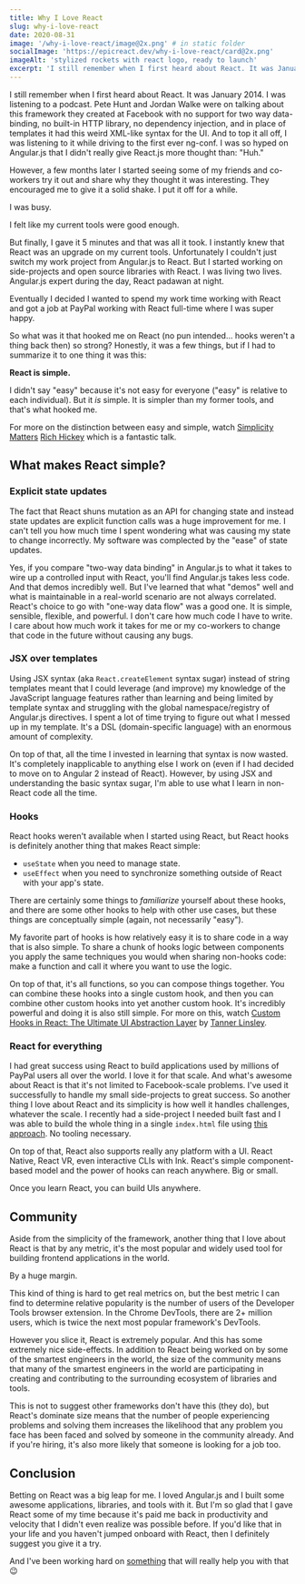 ```yaml
---
title: Why I Love React
slug: why-i-love-react
date: 2020-08-31
image: '/why-i-love-react/image@2x.png' # in static folder
socialImage: 'https://epicreact.dev/why-i-love-react/card@2x.png'
imageAlt: 'stylized rockets with react logo, ready to launch'
excerpt: 'I still remember when I first heard about React. It was January 2014. I was listening to a podcast. Pete Hunt and Jordan Walke were on talking about this framework they created at Facebook that with no support for two way data-binding, no built-in HTTP library, no dependency injection, and in place of templates it had this weird XML-like syntax for the UI. And to top it all off, I was listening to it while driving to the first ever ng-conf.'
---
```


I still remember when I first heard about React. It was January 2014. I was
listening to a podcast. Pete Hunt and Jordan Walke were on talking about this
framework they created at Facebook with no support for two way
data-binding, no built-in HTTP library, no dependency injection, and in place of
templates it had this weird XML-like syntax for the UI. And to top it all off, I
was listening to it while driving to the first ever ng-conf. I was so hyped on
Angular.js that I didn't really give React.js more thought than: "Huh."

However, a few months later I started seeing some of my friends and co-workers
try it out and share why they thought it was interesting. They encouraged me to
give it a solid shake. I put it off for a while.

I was busy.

I felt like my current tools were good enough.

But finally, I gave it 5 minutes and that was all it took. I instantly knew that
React was an upgrade on my current tools. Unfortunately I couldn't just switch
my work project from Angular.js to React. But I started working on side-projects
and open source libraries with React. I was living two lives. Angular.js expert
during the day, React padawan at night.

Eventually I decided I wanted to spend my work time working with React and got a
job at PayPal working with React full-time where I was super happy.

So what was it that hooked me on React (no pun intended... hooks weren't a thing
back then) so strong? Honestly, it was a few things, but if I had to summarize
it to one thing it was this:

**React is simple.**

I didn't say "easy" because it's not easy for everyone ("easy" is relative to
each individual). But it _is_ simple. It is simpler than my former tools, and
that's what hooked me.

For more on the distinction between easy and simple, watch
[Simplicity Matters](https://www.youtube.com/watch?v=rI8tNMsozo0)
[Rich Hickey](https://twitter.com/richhickey) which is a fantastic talk.

## What makes React simple?

### Explicit state updates

The fact that React shuns mutation as an API for changing state and instead
state updates are explicit function calls was a huge improvement for me. I can't
tell you how much time I spent wondering what was causing my state to change
incorrectly. My software was complected by the "ease" of state updates.

Yes, if you compare "two-way data binding" in Angular.js to what it takes to
wire up a controlled input with React, you'll find Angular.js takes less code.
And that demos incredibly well. But I've learned that what "demos" well and what
is maintainable in a real-world scenario are not always correlated. React's
choice to go with "one-way data flow" was a good one. It is simple, sensible,
flexible, and powerful. I don't care how much code I have to write. I care about
how much work it takes for me or my co-workers to change that code in the future
without causing any bugs.

### JSX over templates

Using JSX syntax (aka `React.createElement` syntax sugar) instead of string
templates meant that I could leverage (and improve) my knowledge of the
JavaScript language features rather than learning and being limited by template
syntax and struggling with the global namespace/registry of Angular.js
directives. I spent a lot of time trying to figure out what I messed up in my
template. It's a DSL (domain-specific language) with an enormous amount of
complexity.

On top of that, all the time I invested in learning that syntax is now wasted.
It's completely inapplicable to anything else I work on (even if I had decided
to move on to Angular 2 instead of React). However, by using JSX and
understanding the basic syntax sugar, I'm able to use what I learn in non-React
code all the time.

### Hooks

React hooks weren't available when I started using React, but React hooks is
definitely another thing that makes React simple:

- `useState` when you need to manage state.
- `useEffect` when you need to synchronize something outside of React with your
  app's state.

There are certainly some things to _familiarize_ yourself about these hooks, and
there are some other hooks to help with other use cases, but these things are
conceptually simple (again, not necessarily "easy").

My favorite part of hooks is how relatively easy it is to share code in a way
that is also simple. To share a chunk of hooks logic between components you
apply the same techniques you would when sharing non-hooks code: make a function
and call it where you want to use the logic.

On top of that, it's all functions, so you can compose things together. You can
combine these hooks into a single custom hook, and then you can combine other
custom hooks into yet another custom hook. It's incredibly powerful and doing it
is also still simple. For more on this, watch
[Custom Hooks in React: The Ultimate UI Abstraction Layer](https://www.youtube.com/watch?v=J-g9ZJha8FE)
by [Tanner Linsley](https://twitter.com/tannerlinsley).

### React for everything

I had great success using React to build applications used by millions of PayPal
users all over the world. I love it for that scale. And what's awesome about
React is that it's not limited to Facebook-scale problems. I've used it
successfully to handle my small side-projects to great success. So another thing
I love about React and its simplicity is how well it handles challenges,
whatever the scale. I recently had a side-project I needed built fast and I was
able to build the whole thing in a single `index.html` file using
[this approach](https://kentcdodds.com/blog/super-simple-start-to-react). No
tooling necessary.

On top of that, React also supports really any platform with a UI. React Native,
React VR, even interactive CLIs with Ink. React's simple component-based model
and the power of hooks can reach anywhere. Big or small.

Once you learn React, you can build UIs anywhere.

## Community

Aside from the simplicity of the framework, another thing that I love about
React is that by any metric, it's the most popular and widely used tool for
building frontend applications in the world.

By a huge margin.

This kind of thing is hard to get real metrics on, but the best metric I can
find to determine relative popularity is the number of users of the Developer
Tools browser extension. In the Chrome DevTools, there are 2+ million users,
which is twice the next most popular framework's DevTools.

However you slice it, React is extremely popular. And this has some extremely
nice side-effects. In addition to React being worked on by some of the smartest
engineers in the world, the size of the community means that many of the
smartest engineers in the world are participating in creating and contributing
to the surrounding ecosystem of libraries and tools.

This is not to suggest other frameworks don't have this (they do), but React's
dominate size means that the number of people experiencing problems and solving
them increases the likelihood that any problem you face has been faced and
solved by someone in the community already. And if you're hiring, it's also more
likely that someone is looking for a job too.

## Conclusion

Betting on React was a big leap for me. I loved Angular.js and I built some
awesome applications, libraries, and tools with it. But I'm so glad that I gave
React some of my time because it's paid me back in productivity and velocity that I
didn't even realize was possible before. If you'd like that in your life and you
haven't jumped onboard with React, then I definitely suggest you give it a try.

And I've been working hard on [something](https://EpicReact.Dev) that will
really help you with that 😉
